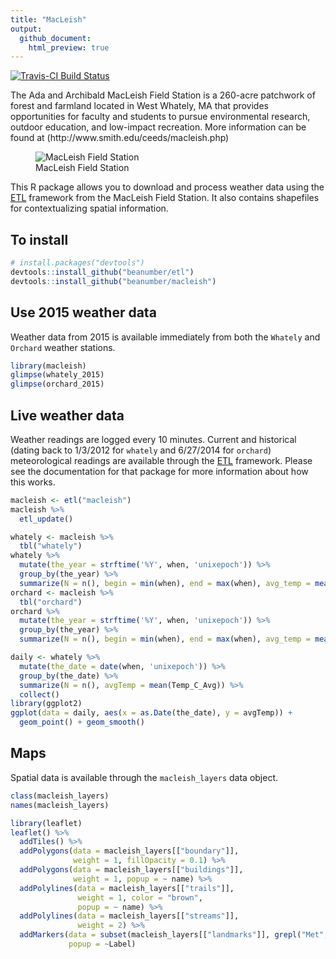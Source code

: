 ```yaml
---
title: "MacLeish"
output:
  github_document:
    html_preview: true
---
```


[![Travis-CI Build Status](https://travis-ci.org/beanumber/macleish.svg?branch=master)](https://travis-ci.org/beanumber/macleish)

The Ada and Archibald MacLeish Field Station is a 260-acre patchwork of forest and farmland located in West Whately, MA that provides opportunities for faculty and students to pursue environmental research, outdoor education, and low-impact recreation. More information can be found at (http://www.smith.edu/ceeds/macleish.php)

![MacLeish Field Station](inst/extdata/macleish_600px.jpg)

This R package allows you to download and process weather data using the [ETL](http://www.github.com/beanumber/etl) framework from the MacLeish Field Station. It also contains shapefiles for contextualizing spatial information. 

## To install

```r
# install.packages("devtools")
devtools::install_github("beanumber/etl")
devtools::install_github("beanumber/macleish")
```

## Use 2015 weather data

Weather data from 2015 is available immediately from both the `Whately` and `Orchard` weather stations. 

```r
library(macleish)
glimpse(whately_2015)
glimpse(orchard_2015)
```

## Live weather data

Weather readings are logged every 10 minutes. Current and historical (dating back to 1/3/2012 for `whately` and 6/27/2014 for `orchard`) meteorological readings are available through the [ETL](http://www.github.com/beanumber/etl) framework. Please see the documentation for that package for more information about how this works. 

```r
macleish <- etl("macleish")
macleish %>%
  etl_update()
```

```r
whately <- macleish %>%
  tbl("whately")
whately %>%
  mutate(the_year = strftime('%Y', when, 'unixepoch')) %>%
  group_by(the_year) %>%
  summarize(N = n(), begin = min(when), end = max(when), avg_temp = mean(Temp_C_Avg))
orchard <- macleish %>%
  tbl("orchard")
orchard %>%
  mutate(the_year = strftime('%Y', when, 'unixepoch')) %>%
  group_by(the_year) %>%
  summarize(N = n(), begin = min(when), end = max(when), avg_temp = mean(Temp_C_Avg))
```


```r
daily <- whately %>%
  mutate(the_date = date(when, 'unixepoch')) %>%
  group_by(the_date) %>%
  summarize(N = n(), avgTemp = mean(Temp_C_Avg)) %>%
  collect()
library(ggplot2)
ggplot(data = daily, aes(x = as.Date(the_date), y = avgTemp)) +
  geom_point() + geom_smooth()
```

## Maps

Spatial data is available through the `macleish_layers` data object. 

```r
class(macleish_layers)
names(macleish_layers)
```


```r
library(leaflet)
leaflet() %>%
  addTiles() %>%
  addPolygons(data = macleish_layers[["boundary"]], 
              weight = 1, fillOpacity = 0.1) %>%
  addPolygons(data = macleish_layers[["buildings"]], 
              weight = 1, popup = ~ name) %>%
  addPolylines(data = macleish_layers[["trails"]], 
               weight = 1, color = "brown",
               popup = ~ name) %>%
  addPolylines(data = macleish_layers[["streams"]], 
               weight = 2) %>%
  addMarkers(data = subset(macleish_layers[["landmarks"]], grepl("Met", Label)), 
             popup = ~Label)
```
